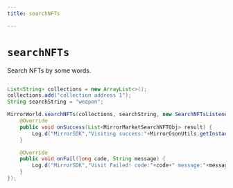 ```yaml
---
title: searchNFTs

---
```


# `searchNFTs`
Search NFTs by some words.

```java

List<String> collections = new ArrayList<>();
collections.add("collection address 1");
String searchString = "weapon";

MirrorWorld.searchNFTs(collections, searchString, new SearchNFTsListener() {
    @Override
    public void onSuccess(List<MirrorMarketSearchNFTObj> result) {
        Log.d("MirrorSDK","Visiting success:"+MirrorGsonUtils.getInstance().toJson(result));
    }

    @Override
    public void onFail(long code, String message) {
        Log.d("MirrorSDK","Visit Failed! code:"+code+" message:"+message);
    }
});
```
